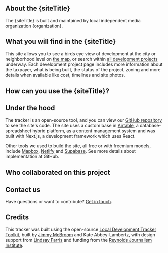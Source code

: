 
<Head>
  <link rel="icon" href="/favicon.ico" />
  <title>{`About the ${siteTitle}`}</title>
  <meta
    name="description"
    content={`Tracking development in ${city}, ${state}.`}
    key="description"
  />
  <meta property="og:title" content={siteTitle} key="title" />
  <meta
    property="og:description"
    content={`Use the ${siteTitle} to look up information about real estate development in the city.`}
  />
  <meta name="twitter:card" content="summary_large_image" />
</Head>

## About the {siteTitle}

The {siteTitle} is built and maintained by local independent media organization {organization}.

<MarkdownDivider />

## What you will find in the {siteTitle}

This site allows you to see a birds eye view of development at the city or neighborhood level on [the map](./map), or search within [all development projects](./projects) underway. Each development project page includes more information about the taxpayer, what is being built, the status of the project, zoning and more details when available like cost, timelines and site photos.

<MarkdownDivider />

## How can you use the {siteTitle}?

<MarkdownDivider />

## Under the hood

The tracker is an open-source tool, and you can view our [GitHub repository](https://github.com/jmcbroom/development-tracker) to see the site's code. The site uses a custom base in [Airtable](https://airtable.com/), a database-spreadsheet hybrid platform, as a content management system and was built with Next.js, a development framework which uses React.

Other tools we used to build the site, all free or with freemium models, include [Mapbox](https://mapbox.com/), [Netlify](https://www.netlify.com/) and [Supabase](https://supabase.com/). See more details about implementation at GitHub.

<MarkdownDivider />

## Who collaborated on this project

<MarkdownDivider />

## Contact us

Have questions or want to contribute? [Get in touch](./contact-us).

<MarkdownDivider />

## Credits

This tracker was built using the open-source [Local Development Tracker Toolkit](https://local-development-tracker-toolkit.netlify.app/), built by [Jimmy McBroom](https://github.com/jmcbroom) and Kate Abbey-Lambertz, with design support from [Lindsay Farris](https://www.farrislindsay.com/) and funding from the [Reynolds Journalism Institute](https://rjionline.org/). 


